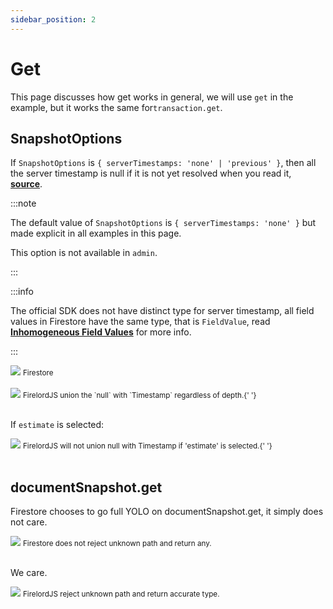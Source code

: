 ```yaml
---
sidebar_position: 2
---
```


# Get

This page discusses how get works in general, we will use `get` in the example, but it works the same for`transaction.get`.

## SnapshotOptions

If `SnapshotOptions` is `{ serverTimestamps: 'none' | 'previous' }`, then all the server timestamp is null if it is not yet resolved when you read it, **[source](https://stackoverflow.com/a/65627037/5338829)**.

:::note

The default value of `SnapshotOptions` is `{ serverTimestamps: 'none' }` but made explicit in all examples in this page.

This option is not available in `admin`.

:::

:::info

The official SDK does not have distinct type for server timestamp, all field values in Firestore have the same type, that is `FieldValue`, read **[Inhomogeneous Field Values](./highlights/inhomogeneous_field_values)** for more info.

:::

<div style={{ display: 'flex', flexDirection: 'column', alignItems: 'center' }}>
	<img src="/firelordv2/get1.png" />
	<small>Firestore</small>
</div>
<br />
<div style={{ display: 'flex', flexDirection: 'column', alignItems: 'center' }}>
	<img src="/firelordv2/get2.png" />
	<small>
		FirelordJS union the `null` with `Timestamp` regardless of depth.{' '}
	</small>
</div>

<br />

If `estimate` is selected:

<div style={{ display: 'flex', justifyContent: 'space-around' }}>
	<div
		style={{ display: 'flex', flexDirection: 'column', alignItems: 'center' }}
	>
		<img src="/firelordv2/get3.png" />
		<small>
			FirelordJS will not union null with Timestamp if 'estimate' is
			selected.{' '}
		</small>
	</div>
</div>
<br />

## documentSnapshot.get

Firestore chooses to go full YOLO on documentSnapshot.get, it simply does not care.

<div style={{ display: 'flex', flexDirection: 'column', alignItems: 'center' }}>
	<img src="/firelordv2/get4.png" />
	<small>Firestore does not reject unknown path and return any.</small>
</div>
<br />

We care.

<div style={{ display: 'flex', flexDirection: 'column', alignItems: 'center' }}>
	<img src="/firelordv2/get5.png" />
	<small>FirelordJS reject unknown path and return accurate type.</small>
</div>
